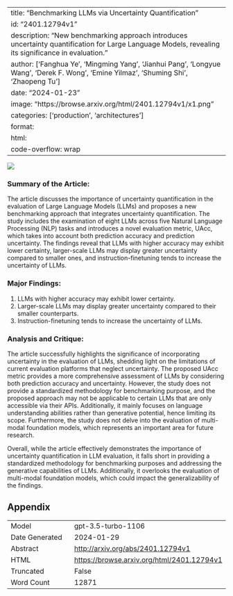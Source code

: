 
---
title: "Benchmarking LLMs via Uncertainty Quantification"
id: "2401.12794v1"
description: "New benchmarking approach introduces uncertainty quantification for Large Language Models, revealing its significance in evaluation."
author: ['Fanghua Ye', 'Mingming Yang', 'Jianhui Pang', 'Longyue Wang', 'Derek F. Wong', 'Emine Yilmaz', 'Shuming Shi', 'Zhaopeng Tu']
date: "2024-01-23"
image: "https://browse.arxiv.org/html/2401.12794v1/x1.png"
categories: ['production', 'architectures']
format:
  html:
    code-overflow: wrap
---

![](https://browse.arxiv.org/html/2401.12794v1/x1.png)

### **Summary of the Article:**
The article discusses the importance of uncertainty quantification in the evaluation of Large Language Models (LLMs) and proposes a new benchmarking approach that integrates uncertainty quantification. The study includes the examination of eight LLMs across five Natural Language Processing (NLP) tasks and introduces a novel evaluation metric, UAcc, which takes into account both prediction accuracy and prediction uncertainty. The findings reveal that LLMs with higher accuracy may exhibit lower certainty, larger-scale LLMs may display greater uncertainty compared to smaller ones, and instruction-finetuning tends to increase the uncertainty of LLMs.

### Major Findings:
1. LLMs with higher accuracy may exhibit lower certainty.
2. Larger-scale LLMs may display greater uncertainty compared to their smaller counterparts.
3. Instruction-finetuning tends to increase the uncertainty of LLMs.

### Analysis and Critique:
The article successfully highlights the significance of incorporating uncertainty in the evaluation of LLMs, shedding light on the limitations of current evaluation platforms that neglect uncertainty. The proposed UAcc metric provides a more comprehensive assessment of LLMs by considering both prediction accuracy and uncertainty. However, the study does not provide a standardized methodology for benchmarking purpose, and the proposed approach may not be applicable to certain LLMs that are only accessible via their APIs. Additionally, it mainly focuses on language understanding abilities rather than generative potential, hence limiting its scope. Furthermore, the study does not delve into the evaluation of multi-modal foundation models, which represents an important area for future research.

Overall, while the article effectively demonstrates the importance of uncertainty quantification in LLM evaluation, it falls short in providing a standardized methodology for benchmarking purposes and addressing the generative capabilities of LLMs. Additionally, it overlooks the evaluation of multi-modal foundation models, which could impact the generalizability of the findings.

## Appendix

|          |          |
|----------|----------|
| Model     | gpt-3.5-turbo-1106       |
| Date Generated     | 2024-01-29       |
| Abstract | [http://arxiv.org/abs/2401.12794v1](http://arxiv.org/abs/2401.12794v1)        |
| HTML     | [https://browse.arxiv.org/html/2401.12794v1](https://browse.arxiv.org/html/2401.12794v1)       |
| Truncated       | False       |
| Word Count       | 12871       |